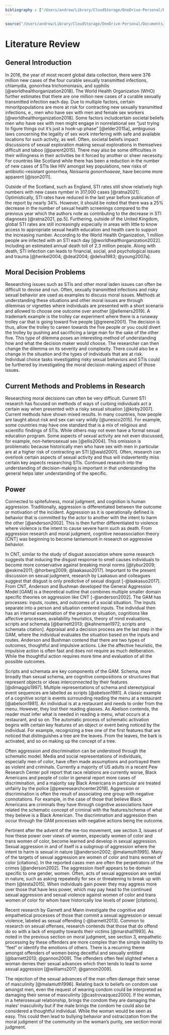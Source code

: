 ```yaml
---
bibliography : ["/Users/andrew/Library/CloudStorage/OneDrive-Personal/Documents/1_UoE/Research/PhD/Dissertation/References/references.json"]
---
```

```r
source("/Users/andrew/Library/CloudStorage/OneDrive-Personal/Documents/1_UoE/Research/PhD/Dissertation/R/indexfile.R")
```

# Literature Review

## General Introduction

In 2016, the year of most recent global data collection, there were 376 million new cases of the four curable sexually transmitted infections, chlamydia, gonorrhea trichomoniasis, and syphilis [@worldhealthorganization2018]. The World Health Organization (WHO) further estimates that there are one million new cases of a curable sexually transmitted infection each day. Due to multiple factors, certain minoritpopulations are more at risk for contracting new sexually transmitted infections, e., men who have sex with men and female sex workers [@worldhealthorganization2018].  Some factors includcertain societal beliefs men who have sex with men might engage in nonrelational sex "just trying to figure things out it's just a hook-up phase" [@elder2015a], ambiguous laws concerning the legality of sex work interfering with safe and available locations for such activity, as well. Often, societal beliefs impact discussions of sexual exploration making sexual explorations in themselves difficult and taboo [@parent2015]. There may also be some difficulties in their willingness in their activities be it forced by another or sheer necessity. For countries like Scotland while there has been a reduction in the number of new cases of STIs like HIV amongst key populations, new risks of antibiotic-resistant gonorrhea, _Neisseria gonorrhoaeae_, have become more apparent [@ison2011].

Outside of the Scotland, such as England, STI rates still show relatively high numbers with new cases nymber in 317,000 cases [@ratna2021]. Optimistically, STI rates have reduced in the last year before publication of the report by nearly 34%. However, it should be noted that there was a 25% decrease in the number of sexual health screenings compared to the previous year which the authors note as contributing to the decrease in STI diagnoses [@ratna2021, pp.5]. Furthering, outside of the United Kingdom, global STI rates are still increasingly especially in areas with little to know access to appropriate sexual health education and health care to support the increasing number. According to the World Health Organization, 1 million people are infected with an STI each day [@worldhealthorganization2022]. Including an estimated annual death toll of 2.3 million people. Along with death, STI infection can leads to financial, social, and psychological issues and trauma [@henkel2004; @deal2004; @delva1983; @young2007a]. 

## Moral Decision Problems

Researching issues such as STIs and other moral laden issues can often be difficult to devise and run. Often, sexually transmitted infections and risky sexual behavior are used as examples to discuss moral issues. Methods at understanding these situations and other moral issues are through dilemmas or vignettes where individuals are presented with a short scenario and allowed to choose one outcome over another [@ellemers2019]. A trademark example is the trolley car experiment where there is a runaway trolley car that is going toward five people [@greene2001]. The decision is thus, allow the trolley to careen towards the five people or you could divert the trolley by pushing and sacrificing a large man for the sake of the other five. This type of dilemma poses an interesting method of understanding how and what the decision maker would choose. The researcher can then change the dilemma on its severity and complexity. There could also be a change in the situation and the types of individuals that are at risk. Individual choice tasks investigating risky sexual behaviors and STIs could be furthered by investigating the moral decision-making aspect of those issues.

## Current Methods and Problems in Research

Researching moral decisions can often be very difficult. Current STI research has focused on methods of ways of curbing individuals act a certain way when presented with a risky sexual situation [@kirby2007]. Current methods have shown mixed results. In many countries, how people are taught about risk and sex can vary wildly [@unesco2015]. For example, some countries may have one standard that is a mix of religious and scientific findings of STIs. While others may not even have a formal sexual education program. Some aspects of sexual activity are not even discussed, for example, non-heterosexual sex [@ellis2004]. This omission is problematic because historically men who have sex with men in particular are at a higher risk of contracting an STI [@wald2001]. Often, research can overlook certain aspects of sexual activity and thus will indavertently miss certain key aspects researching STIs. Continued research into the understanding of decision-making is important in that understanding the general helps later understanding of the specific.

## Power

Connected to spitefulness, moral judgment, and cognition is human aggression. Traditionally, aggression is differentiated between the outcome or motivation of the incident. Aggression as it is operationally defined is behavior that is committed by the actor to another with the intent to harm the other [@anderson2002]. This is then further differentiated to violence where violence is the intent to cause severe harm such as death. From aggression research and moral judgment, cognitive neoassociation theory [CNT] was beginning to become tantamount in research on aggressive behavior.

In CNT, similar to the study of disgust association where some research suggests that inducing the disgust response to smell causes individuals to become more conservative against breaking moral norms [@tybur2009; @eskine2011; @horberg2009; @laakasuo2017]. Important to the present discussion on sexual judgment, research by Laakasuo and colleagues suggest that disgust is only predictive of sexual disgust [-@laakasuo2017]. From CNT, Anderson and Bushman developed the General Aggression Model [GAM] is a theoretical outline that combines multiple smaller domain specific theories on aggression like CNT [-@anderson2002]. The GAM has processes: inputs, routes, and outcomes of a social situation. The inputs separate into a person and situation centered inputs. The individual then has an internal examination of the person or situation, cognitions like affective processes, availability heuristics, theory of mind evaluations, scripts and schemata [@barnett2013; @kahneman1972; scripts and schemata citation]. Appraisal and a decision process are the last step in the GAM, where the individual evaluates the situation based on the inputs and routes. Anderson and Bushman contend that there are two types of outcomes, thoughtful and impulsive actions. Like the affective heuristic, the impulsive action is often fast and does not require as much deliberation. While the thoughtful action requires more time and evaluation of all the possible outcomes.

Scripts and schemata are key components of the GAM. Schema, more broadly than sexual schema, are cognitive compositions or structures that represent objects or ideas interconnected by their features [@dimaggio1997]. Multiple representations of schema and stereotypical event sequences are labelled as scripts [@abelson1981]. A classic example of a cognitive script is events surrounding reading the menu at a restaurant [@abelson1981]. An individual is at a restaurant and needs to order from the menu. However, they lost their reading glasses. As Abelson contends, the reader must infer what is needed in reading a menu, what occurs at a restaurant, and so on. The automatic process of schematic activation begins with certain key features of an object or event being noticed by the individual. For example, recognizing a tree one of the first features that are noticed that distinguishes a tree are the leaves. From the leaves, the bark is activated, and so on making up the concept of a tree.

Often aggression and discrimination can be understood through the schematic model. Media and social representations of individuals, especially men of color, have often made assumptions and portrayed them as violent and criminals. Currently a majority of US adults in a recent Pew Research Center poll report that race relations are currently worse, Black Americans and people of color in general report more cases of discrimination, and a majority say Black Americans in particular are treated unfairly by the police [@pewresearchcenter2019]. Aggression or discrimination is often the result of associating one group with negative connotations. For example, in the case of those that believe Black Americans are criminals they have through cognitive associations have related the schematic concept of criminal with the features/schema of what they believe is a Black American. The discrimination and aggression then occur through the GAM processes with negative actions being the outcome.

Pertinent after the advent of the me-too movement, see section 3, issues of how these power over views of women, especially women of color and trans women of color, become learned and develop in sexual aggression. Sexual aggression in and of itself is a subgroup of aggression where the intent to harm is sexual in nature [@anderson2002; @malamuth1995]. Many of the targets of sexual aggression are women of color and trans women of color [citations]. In the reported cases men are often the perpetrators of the crimes [@anderson2002]. The aggression itself appears to be domain specific to one gender, women. Often, acts of sexual aggression are verbal in nature, such as asking repeatedly for sex or threatening to break up with them [@testa2015]. When individuals gain power they may aggress more over those that have less power, which may pay head to the continued sexual aggression and sexual violence against women of color and trans women of color for whom have historically low levels of power [citations].

Recent research by Garnett and Mann investigate the cognitive and empathetical processes of those that commit a sexual aggression or sexual violence, labeled as sexual offending [-@barnett2013]. Common to research on sexual offenses, research contends that those that do offend do so with a lack of empathy towards their victims [@marshall1993]. As noted in the previous section on moral judgment, see section 3, empathetic processing by these offenders are more complex than the simple inability to "feel" or identify the emotions of others. There is a recurring theme amongst offenders of women being deceitful and sexually entitled [@barnett2013; @gannon2009]. The offenders often feel slighted when a woman denies their sexual advances which then tends to lead to some sexual aggression [@williams2017; @gannon2009].

The rejection of the sexual advances of the man often damage their sense of masculinity [@malamuth1996]. Relating back to beliefs on condom use amongst men, even the request of wearing condom could be interpreted as damaging their sense of masculinity [@castrovazquez2000]. If the woman, in a heterosexual relationship, brings the condom they are damaging the males' masculinity but if the male brings the condom he could also be considered a thoughtful individual. While the woman would be seen as easy. This could then lead to bullying behavior and ostracization from the moral judgment of the community on the woman's purity, see section moral judgment.

